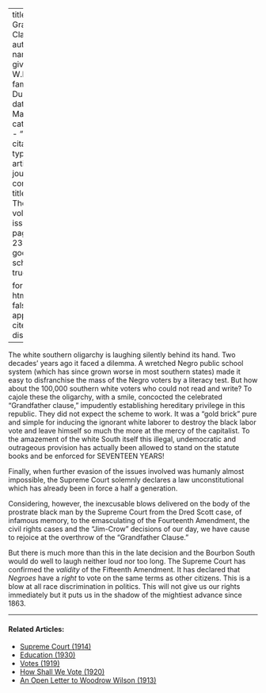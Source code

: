 
---
title: 'The Grandfather Clause'
author:
  - name:
      given: W.E.B.
      family: Du Bois
date: Mar. 1915
categories: 
  - ""
citation: 
  type: article-journal
  container-title: The Crisis
  volume: 10
  issue: 5
  page: 231-232
google-scholar: true

format:
  html:
    toc: false
    appendix-cite-as: display
---



The white southern oligarchy is laughing silently behind its hand.
Two decades' years ago it faced a dilemma. A wretched Negro public
school system (which has since grown worse in most southern states) made
it easy to disfranchise the mass of the Negro voters by a literacy test.
But how about the 100,000 southern white voters who could not read and
write? To cajole these the oligarchy, with a smile, concocted the
celebrated "Grandfather clause," impudently establishing hereditary
privilege in this republic. They did not expect the scheme to work. It
was a "gold brick" pure and simple for inducing the ignorant white
laborer to destroy the black labor vote and leave himself so much the
more at the mercy of the capitalist. To the amazement of the white South
itself this illegal, undemocratic and outrageous provision has actually
been allowed to stand on the statute books and be enforced for SEVENTEEN
YEARS!

Finally, when further evasion of the issues involved was humanly almost
impossible, the Supreme Court solemnly declares a law unconstitutional
which has already been in force a half a generation.

Considering, however, the inexcusable blows delivered on the body of the
prostrate black man by the Supreme Court from the Dred Scott case, of
infamous memory, to the emasculating of the Fourteenth Amendment, the
civil rights cases and the "Jim-Crow" decisions of our day, we have
cause to rejoice at the overthrow of the "Grandfather Clause." 

But there is much more than this in the late decision and the Bourbon South would do well to laugh neither loud nor too long. The Supreme Court has confirmed the *validity* of the Fifteenth Amendment. It has declared that *Negroes* have a *right* to vote on the same terms as other
citizens. This is a blow at all race discrimination in politics. This
will not give us our rights immediately but it puts us in the shadow of
the mightiest advance since 1863.

<!-- Similar articles start here -->
<div  class="clear-wrap"></div>
<hr>
#### Related Articles:

* [Supreme Court (1914)](/Volumes/09/02/supreme_court.html)
* [Education (1930)](/Volumes/37/02/education.html)
* [Votes (1919)](/Volumes/19/02/votes.html)
* [How Shall We Vote (1920)](/Volumes/20/05/how_shall_we_vote.html)
* [An Open Letter to Woodrow Wilson (1913)](/Volumes/05/05/open_letter.html)

<!-- Similar articles end here -->